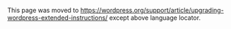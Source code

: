 {{Languages|
{{en|Upgrading WordPress Extended}}
{{es|Actualización extendida de WordPress}}
{{fr|fr:Details de mise a jour}}
{{ja|WordPress のアップグレード/詳細}}
{{pt-br|Atualização Extendida}}
{{ru|Обновление WordPress (подробно)}}
{{zh-cn|升级 WordPress 进阶}}
{{el|Αναβάθμιση Wordpress}}
}}

This page was moved to https://wordpress.org/support/article/upgrading-wordpress-extended-instructions/ except above language locator.
<!--
This page contains a more detailed version of [http://codex.wordpress.org/Upgrading_WordPress the upgrade instructions].

==Detailed Instructions==

===Overview of the Upgrade Process===
# [[#Step 1: Back up your database|Backup your database]]. Read [[Backing Up Your Database]] for a detailed explanation.
# [[#Step 2: Back up ALL your WordPress files|Backup ALL your WordPress files]] in your WordPress directory.  Don't forget your [[Glossary#.htaccess|<tt>.htaccess</tt>]] file.  
# [[#Step 3: Verify the backups|Verify the backups]] you created are there and usable.  This is essential.    
# [[#Step 4: Deactivate ALL your Plugins|Deactivate ALL your Plugins]].
# [[#Step 5: Ensure first four steps are completed|Ensure first four steps are completed]].  Do not attempt the upgrade unless you have completed the first four steps.
# [[#Step 6: Download and extract the WordPress package|Download and extract the WordPress package]] from http://wordpress.org/download/. 
# [[#Step 7: Delete the old WordPress files|Delete the old WordPress files]] on your site, but '''<span style="color:red">DO NOT DELETE</span>''' 
#*<code><span style="color:red">wp-config.php</span></code> file;
#*<code><span style="color:red">wp-content</span></code> folder;  Special Exception:  the <code>wp-content/cache</code> and the <code>wp-content/plugins/widgets</code> folders should be deleted.
#*<code><span style="color:red">wp-images</span></code> folder;
#*<code><span style="color:red">wp-includes/languages/</span></code> folder--if you are using a language file do not delete that folder;
#*<code><span style="color:red">.htaccess</span></code> file--if you have added custom rules to your <code>.htaccess</code>, do not delete it;
#*<code><span style="color:red">robots.txt</span></code> file--if your blog lives in the root of your site (ie. the blog is the site) and you have created such a file, do not delete it.
# [[#Step 8: Upload the new files|Upload the new files]] from your computer's hard drive to the appropriate WordPress folder on your site.
# [[#Step 9: Run the WordPress upgrade program|Run the WordPress upgrade program]] and follow the instructions on the screen.
# [[#Step 10: Update Permalinks and .htaccess|Update Permalinks and .htaccess]].  Update your Permalink Structure and merge the custom rules, if necessary, into your [[Glossary#.htaccess|<tt>.htaccess</tt>]] file.
# [[#Step 11: Install updated Plugins and Themes|Install updated Plugins and Themes]].  Please review the [[Plugins/Plugin_Compatibility/{{CurrentVersion}}|list of Plugins that work in Version {{CurrentVersion}}]].  Check for [[Themes/Theme_Compatibility/{{CurrentVersion}}|Theme Compatibility with {{CurrentVersion}}]] and ask your Theme author for any new version.
# [[#Step 12: Reactivate Plugins|Reactivate Plugins]]
# [[#Step 13: Add security key definitions to the wp-config.php file|Add security key definitions to the ''wp-config.php'' file]]
# [[#Step 14: Review what has changed in WordPress|Review what has changed in WordPress]].

That's the overview of the upgrade process.  Please continue reading the Detailed Upgrade Instructions.  

Remember, if you do encounter problems, re-read the Instructions below to insure you've followed the proper procedures and consult  [[Installing_WordPress#Common_Installation_Problems|Troubleshooting: Common Installation Problems]].

===Upgrading Across Multiple Versions===
<em>While the methodology given below is the "safe" approach, as long as you have proper backups, then it is indeed possible to upgrade directly from the very first version of WordPress to the very latest version in one-easy-step. WordPress does support this process, and WordPress is extremely backwards compatible in this respect. That said, if you have a large site, the upgrade process may take longer than expected, in which case an incremental approach may help. Just remember to retain a backup of a working site so that you always have a fallback position.</em>

If you plan on upgrading across more than <strong>two</strong> major releases, you should consider upgrading incrementally to avoid potential conflicts and minimize the risks of database damage.  For example, if you plan on upgrading from 2.5 to {{CurrentVersion}}, upgrade to 2.7 first, followed by 2.9, then 3.1, and so on. Essentially, it's okay to skip <em>one</em> release, but never skip <em>TWO</em> when upgrading.

Older versions of WordPress can be downloaded from the [https://wordpress.org/download/release-archive/ release archive].

Please note that WordPress 3.7 introduced an easy to use one-button updater which will take you directly to {{CurrentVersion}}. This update step is safe, and it is possible to one-click update from 3.7 to any later version.

====Step 1: Back up your database====
Perform a backup of your database.  All of your WordPress data, such as Users, Posts, Pages, Links, and Categories, are stored in your [[Glossary#MySQL|MySQL]] [[Database Description|database]].  Please read [[Backing Up Your Database]] for a detailed explanation of this process. 

It is extremely important to back up your database before beginning the upgrade.  If, for some reason, you find it necessary to revert back to the 'old' version of WordPress, you may have to restore your database from these backups.

====Step 2: Back up ALL your WordPress files====
Back up ALL of your files in your WordPress directory and your [[Glossary#.htaccess|<tt>.htaccess</tt>]] file.  Typically, this process involves using an [[FTP Clients|FTP program]] to download ALL your WordPress files from your host to your local computer.
Please read [[WordPress_Backups#Backing_Up_Your_WordPress_Site|Backing Up Your WordPress Site]] for further explanation.

If you have made changes to any core WordPress files, or if you've got customized Plugins or Themes, you will want to have a good backup of those files.  It is extremely important to back up your files before beginning the upgrade.  If for some reason you find it necessary to revert back to the 'old' version of WordPress you will need to upload these files.

====Step 3: Verify the backups====
Verify that the backups you created are there and usable.  '''This is the most important step in the upgrade process!'''  
The verification process involves making sure you can see the backup files on your local computer (or wherever you've stored them) and that you can navigate into any sub-folders.  If the files are in a zip file, make sure you can open the zip file.  Also consider opening a ''.sql'' file in an [[Glossary#Text editor|editor]] to see if the tables and data are represented.

====Step 4: Deactivate ALL your Plugins====
In your [[Administration Screens|Administration Screen]], under the Plugins choice, deactivate any Plugins.  Because of the changes to WordPress, some Plugins may conflict with the upgrade process. If you're not able to access the administrative menus you can deactivate all plugins by [[FAQ_Troubleshooting#How_to_deactivate_all_plugins_when_not_able_to_access_the_administrative_menus.3F|resetting the plugins folder]].

====Step 5: Ensure first four steps are completed====
If you have not completed the first four procedures, STOP, and do them!  Do not attempt the upgrade unless you have completed the first four steps.  

The best resource for problems with your upgrade is the [https://wordpress.org/support/ WordPress Support Forums], and if you have problems, the volunteers at the [https://wordpress.org/support/ WordPress Support Forums] will likely ask if you have completed the first four steps.

====Step 6: Download and extract the WordPress package====
Download and unzip the WordPress package from https://wordpress.org/download/.
* If you will be uploading WordPress to a remote web server, download the WordPress package to your computer with your favorite web browser and unzip the package.
* If you have [[Glossary#Shell|shell]] access to your web server, and are comfortable using console-based tools, you may wish to download WordPress directly to your [[Glossary#Web server|web server]]. You can do so using <tt>wget</tt> , <tt>lynx</tt> or another console-based web browser, which are valuable if you want to avoid [[Glossary#FTP|FTPing]]. Place the package in a directory parallel to your current wordpress directory (like "uploads," for example). Then, unzip it using: <tt>gunzip -c wordpress-{{CurrentVersion}}.tar.gz | tar -xf -</tt> or by using: <tt>tar -xzvf latest.tar.gz </tt> 

The WordPress package will be extracted into a folder called <tt>wordpress</tt>.

====Step 7: Delete the old WordPress files====
'''Why Delete?''' Generally, it is a good idea to delete whatever is possible because the uploading (or upgrading through cPanel) process may not correctly overwrite an existing file and that may cause problems later.

'''<span style="color:red">DO NOT DELETE</span> these folders and files:''' 
*<code>wp-config.php</code> file;
*<code>wp-content</code> folder;
*<code>wp-includes/languages/</code> folder--if you are using a language file, and it is here rather than in <tt>wp-content/languages/</tt>, do not delete this folder (you might want to move your language files to <tt>wp-content/languages/</tt> for easier upgrading in the future);.
*<code>.htaccess</code> file--if you have added custom rules to your <code>.htaccess</code>, do not delete it;
*Custom Content and/or Plugins--if you have any images or other custom content or Plugins inside the <code>wp-content</code> folder, do NOT delete them.

'''Delete these Files and Folders:'''
*<code>wp-* (except for those above), index.php, readme.html, wp.php, xmlrpc.php, and license.txt; </code> files; Typically files in your root or wordpress folder.  Again, don't delete the <code>wp-config.php</code> file. '''Note''': some files such as wp.php may not exist in later versions such as 2.7.
*<code>wp-admin</code> folder;
*<code>wp-includes</code> folder; If you have a language file here, remember not to delete the <code>wp-includes/languages/</code> folder
*<code>wp-content/cache</code> folder; You only see this folder if you are upgrading FROM WordPress 2.0.
*<code>wp-content/plugins/widgets</code> folder; You only see this folder if you previously installed the Sidebar Widgets plugin.  The Sidebar Widgets code conflicts with the built-in widget ability. 
'''How to Delete?''' There are several ways to delete the files from your WordPress site.  You can use your FTP Client, or if you have access to Telenet or SSH you can use that.  Some host providers also provide the ability to delete files and folders.

;Using FTP to delete files and folders :The same [[FTP_Clients|FTP client]] you use for [[Uploading_WordPress_to_a_remote_host|uploading]] can be used to delete files and folders.  If your [[FTP_Clients|FTP client]] does not appear to permit you to delete non-empty folders, check the available options for your [[FTP_Clients|FTP client]]. You'll usually find an option that permits deleting non-empty folders. Deleting non-empty folders is a quick and thorough method cleaning out an old installation of WordPress.  It is recommended that once the deleting is done, you switch back to the original setting for safety reasons.

;Using Telnet or SSH to delete file :If you have a command-line login (telnet or ssh), you can enter the following commands to make backup copies of the files you need to keep and to delete ONLY the wordpress files in your directory (plus .htaccess). If you've customized other files (like <code>index.php</code>) not included by the <code>cp</code> commands below, copy them as well:
:* <code>mkdir backup</code>
:* <code>cp wp-config.php .htaccess backup</code>
:* <code>cp -R wp-content backup</code>
:* <code>rm wp*.php .htaccess license.txt readme.html xmlrpc.php</code>
:* <code>rm -rf wp-admin wp-includes</code>
:* <code>cp backup/wp-config.php .</code>
:* After you have finished with the upgrade, you can restore any customizations to your templates or plugins from your backup directory. For example, use <code>cp backup/index.php .</code> to restore <code>index.php</code>.
: Alternatively, using SSH, you could copy <code>wp-config.php, .htaccess</code>, and any content files you've added or altered into the ''new'' wordpress directory. Then, rename the old one (to archive it), and move the new one into its place.

====Step 8: Upload the new files====
With the new upgrade on your local computer, and using [[Glossary#FTP|FTP]], [[Uploading_WordPress_to_a_remote_host|upload]] the new files to your site server just as you did when you first installed WordPress.  See [[Using FileZilla|Using FileZilla]] and [[Uploading_WordPress_to_a_remote_host|Uploading WordPress to a remote host]] for  detailed guidelines in using an FTP Client to upload.

'''NOTE: If you did not delete the <code>wp-content</code> folder, you will need to overwrite some files during the upload.''' 

The <code>wp-content</code> folder holds your WordPress Themes and Plugins.  These should remain.  Upload everything else first, then upload only those WordPress files that are new or changed to your new <code>wp-content</code> folder. Overwrite any old versions of default plugins with the new ones.

The WordPress default theme has changed so you will want to upload the <code>wp-content/themes/default</code> folder.  If you have custom changes to the default theme, those changes will need to be reviewed and installed after the upgrade.

====Step 9: Run the WordPress upgrade program====
Using a web browser, go to the WordPress admin pages at the normal /wp-admin location. WordPress will check to see if a database upgrade is necessary, and if it is, it will give you a new link to follow. 

This link will lead you to run the WordPress upgrade script by accessing <tt>wp-admin/upgrade.php</tt>. Follow the instructions presented on your screen.

Note: Make sure the database user name registered to WordPress has permission to create, modify, and delete database tables before you do this step. If you installed WordPress in the standard way, and nothing has changed since then, you are fine.

If you want to run the upgrade script manually:
* If WordPress is installed in the root directory, point your browser to: <tt><nowiki>http://example.com/wp-admin/upgrade.php</nowiki></tt>
* If WordPress is installed in its own subdirectory called <tt>blog</tt>, for example, point your browser to: <tt><nowiki>http://example.com/blog/wp-admin/upgrade.php</nowiki></tt>

If you experience difficulties with login after your upgrade, it is worth clearing your browser's cookies.

====Step 10: Update Permalinks and .htaccess====
In your [[Administration Screens|Administration Screen]] > [[Administration_Screens#Permalinks|Settings]] > [[Settings_Permalinks_Screen|Permalinks]] screen update your Permalink Structure and, if necessary, place the rules in your [[Glossary#.htaccess|<tt>.htaccess</tt>]] file.  Also see [[Using_Permalinks|Using Permalinks]] for details regarding Permalinks and the [[Glossary#.htaccess|<tt>.htaccess</tt>]] file.

====Step 11: Install updated Plugins and Themes====
Please review the [[Plugins/Plugin_Compatibility|Plugin Compatibility List]] and [[Themes/Theme_Compatibility|Theme Compatibility List]], or plugin/theme authors, to find plugins and themes compatible with your new WordPress version. Upload and install new versions of your Plugins and Themes, if necessary.

====Step 12: Reactivate Plugins====
Use your Administration Screen, Plugins, to activate your Plugins. If your plugins do not appear on the [[Plugins/Plugin_Compatibility|Plugin Compatibility List]] and you are not sure if they will work correctly with the new version, activate each plugin, one at a time, and test that there are no problems before continuing.
Please note that if you are using the new WordPress Database Backup Plugin you may need to change the permissions on your <code>wp-content</code> folder to make it writeable by your webserver (either mode 666 or even 777).  See [[Changing_File_Permissions|Changing File Permissions]] for more details.

====Step 13: Add security key definitions to the ''wp-config.php'' file====
Beginning with WordPress [[Version 2.6]], three (3) security keys, AUTH_KEY, SECURE_AUTH_KEY, and LOGGED_IN_KEY, are used to insure better encryption of information stored in the user's cookies. Beginning with [[Version 2.7]] a fourth key, NONCE_KEY, was added to this group.

If you don't find the keys in your <code>wp-config.php</code> file, add the keys definitions with reference to [[Editing wp-config.php#Security Keys|Editing wp-config.php - Security Keys]], and upload to your server.

====Step 14: Review what has changed in WordPress====
Please review these resources to see what's new in WordPress:  

*[[Version_{{CurrentVersion}}|Version {{CurrentVersion}} Details]]
*[https://codex.wordpress.org/WordPress_Versions Complete version history including Development News]

=====Special note for Fantastico Upgrades=====
When using the Fantastico upgrade process to upgrade from a pre-Version 2.2, Fantastico will use the wp-config-sample.php file to regenerate a new wp-config.php file.  By doing this, two new values, DB_CHARSET and DB_COLLATE, are placed into the wp-config.php file.  Those lines should be deleted from your wp-config.php if you are upgrading from a pre-Version 2.2 (like 2.0.10 or 2.1.3) to Version {{CurrentVersion}}.  A detailed explanation about DB_CHARSET and DB_COLLATE can be found in [[Editing wp-config.php]].

==Troubleshooting==
;Scrambled Layout or Errors :If your blog looks scrambled now or features line errors, an old plugin that doesn't work with the new code may be the culprit. In your WordPress [[Administration_Screens|Administration Screen]], deactivate all plugins that do not come with WordPress by default. Re-activate them one by one.
;Made Custom Changes/Hacks? :If you have made changes to other WordPress files ("hacked" WordPress), you are supposed to keep track of your changes. You will have to transfer your edits into the new code. [[WordPress Versions]] lists the files that have changed in each release.
;Resist Using Old Code :Upgrading gives you the newest and best code. Using your old code, no matter how  much you have customised it, almost certainly will cause problems. The temptation just to use your old modified code will be great, but the chances of errors are much greater.
;Can I Go Back to Old Versions :You can, but it is usually not recommended to rollback (revert) your current version to an older version. That is because newer versions often include security updates and a rollback may put your site at risk. Second, the change between the database structure between versions may cause complications in maintaining your site content, posts, comments, and plugins that are dependent upon the information stored in the database. If you are still intent on this, proceed at your own risk. '''Please note, that without a backup of your entire site and your database, made prior to your upgrade attempt, a successful rollback is near impossible.''' Delete all WordPress files except for <tt>wp-config</tt>. [[Uploading_WordPress_to_a_remote_host|Upload]] the files from your backup to your server and [[Restoring_Your_Database_From_Backup|restore your database backup]]. Remember, you must have good backups for the rollback to work.  For older WordPress versions, a rollback might not work.
;Get More Help :If you get any errors following an upgrade, check [[Installing_WordPress#Common_Installation_Problems|Troubleshooting: Common Installation Problems]], [[Troubleshooting]], and the [http://codex.wordpress.org/Category:Installation Codex Installation Category of Articles].  If you can't find an answer, post a clear question on the [http://www.wordpress.org/support WordPress Suppport Forums]. You will be asked if you have used any old code. You'll be told to change it then, so you may as well change it now :)

[[Category:Installation]]
[[Category:Getting Started]]
-->